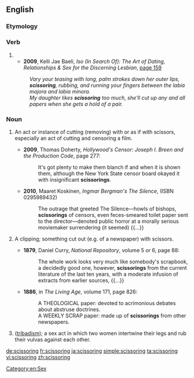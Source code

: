 ==English==

===Etymology===
{{suffix|scissor|ing|lang=en}}

===Verb===
{{head|en|verb form}}

# {{present participle of|scissor|lang=en}}
#* '''2009''', Kelli Jae Baeli, ''Iso (In Search Of): The Art of Dating, Relationships & Sex for the Discerning Lesbian'', [http://books.google.com/books?id=H8scalWE46gC&pg=PA159&dq=%22scissoring%22+lesbian&hl=en&ei=uTDDTrPeEamsiQLGq9yYDw&sa=X&oi=book_result&ct=result&resnum=8&ved=0CFcQ6AEwBw page 159]
#: ''Vary your teasing with long, palm strokes down her outer lips, '''scissoring''', rubbing, and running your fingers between the labia majora and labia minora.''
#: ''My daughter likes '''scissoring''' too much, she'll cut up any and all papers when she gets a hold of a pair.''

===Noun===
{{en-noun}}

# {{context|uncommon|often|_|figurative|lang=en}} An act or instance of cutting (removing) with or as if with scissors, especially an act of cutting and censoring a film.
#* '''2009''', Thomas Doherty, ''Hollywood's Censor: Joseph I. Breen and the Production Code'', page 277:
#*: It's got plenty to make them blanch if and when it is shown them, although the New York State censor board okayed it with insignificant '''scissorings'''.
#* '''2010''', Maaret Koskinen, ''Ingmar Bergman's The Silence'', (ISBN 0295989432)
#*: The outrage that greeted The Silence—howls of bishops, '''scissorings''' of censors, even feces-smeared toilet paper sent to the director—denoted public horror at a morally serious moviemaker surrendering (it seemed) {{...}}
# {{context|uncommon|possibly|_|dated|lang=en}} A clipping; something cut out (e.g. of a newspaper) with scissors.
#* '''1879''', Daniel Curry, ''National Repository'', volume 5 or 6, page 88:
#*: The whole work looks very much like somebody's scrapbook, a decidedly good one, however, '''scissorings''' from the current literature of the last ten years, with a moderate infusion of extracts from earlier sources, {{...}}
#* '''1886''', in ''The Living Age'', volume 171, page 826:
#*: A THEOLOGICAL paper: devoted to acrimonious debates about abstruse doctrines. 
#*: A WEEKLY SCRAP paper: made up of '''scissorings''' from other newspapers.
# ([[tribadism]]); a sex act in which two women intertwine their legs and rub their vulvas against each other.

<!-- there should be a noun section, for these translations:
{{trans-top|lesbian sex}}
* Dutch: {{t+|nl|scharen}}
* Spanish: {{t+|es|tribadismo}}
{{trans-mid|}}
{{trans-bottom|}}
[[Category:Sex]] -->

[[Category:en:Sex]]

[[de:scissoring]]
[[fr:scissoring]]
[[ja:scissoring]]
[[simple:scissoring]]
[[ta:scissoring]]
[[vi:scissoring]]
[[zh:scissoring]]